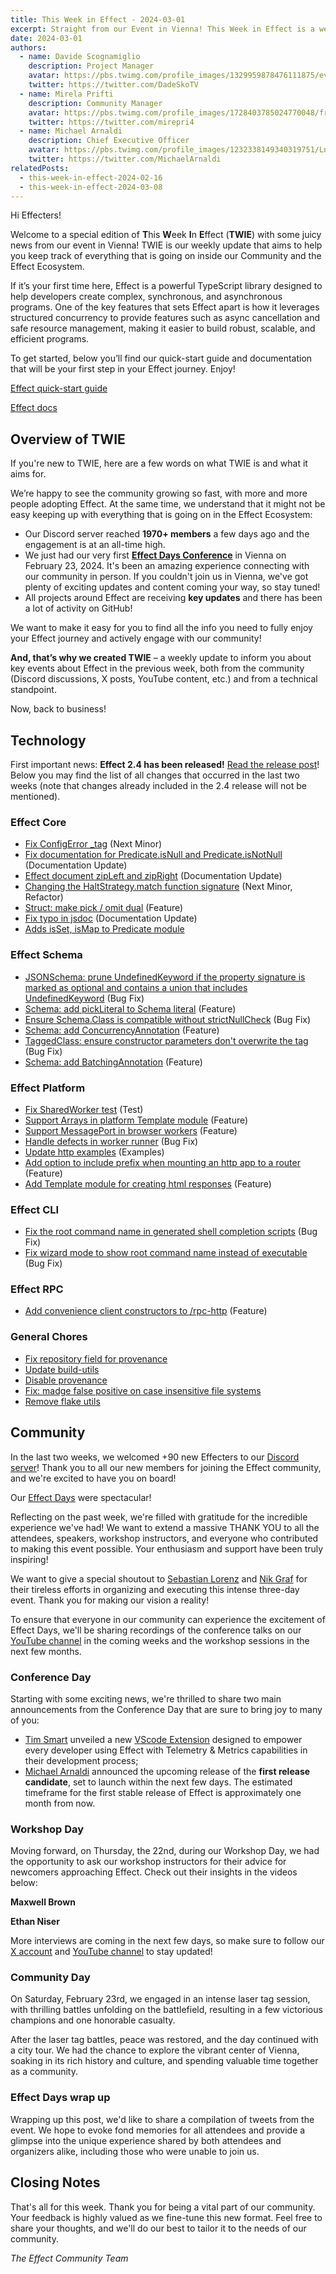 ```yaml
---
title: This Week in Effect - 2024-03-01
excerpt: Straight from our Event in Vienna! This Week in Effect is a weekly blog post that makes a summary of what happened in the Effect Community and Ecosystem to help you keep track of all the news, features and changes!
date: 2024-03-01
authors:
  - name: Davide Scognamiglio
    description: Project Manager
    avatar: https://pbs.twimg.com/profile_images/1329959878476111875/evHG8VX6_400x400.jpg
    twitter: https://twitter.com/DadeSkoTV
  - name: Mirela Prifti
    description: Community Manager
    avatar: https://pbs.twimg.com/profile_images/1728403785024770048/frKphayT_400x400.jpg
    twitter: https://twitter.com/mirepri4
  - name: Michael Arnaldi
    description: Chief Executive Officer
    avatar: https://pbs.twimg.com/profile_images/1232338149340319751/Ln9nNWyk_400x400.jpg
    twitter: https://twitter.com/MichaelArnaldi
relatedPosts:
  - this-week-in-effect-2024-02-16
  - this-week-in-effect-2024-03-08
---
```


Hi Effecters! 

Welcome to a special edition of **T**his **W**eek **I**n **E**ffect (**TWIE**) with some juicy news from our event in Vienna! TWIE is our weekly update that aims to help you keep track of everything that is going on inside our Community and the Effect Ecosystem.

If it’s your first time here, Effect is a powerful TypeScript library designed to help developers create complex, synchronous, and asynchronous programs. One of the key features that sets Effect apart is how it leverages structured concurrency to provide features such as async cancellation and safe resource management, making it easier to build robust, scalable, and efficient programs.

To get started, below you’ll find our quick-start guide and documentation that will be your first step in your Effect journey. Enjoy!

[Effect quick-start guide](/docs/quickstart)

[Effect docs](/docs/introduction)

## Overview of TWIE

If you're new to TWIE, here are a few words on what TWIE is and what it aims for.

We’re happy to see the community growing so fast, with more and more people adopting Effect. At the same time, we understand that it might not be easy keeping up with everything that is going on in the Effect Ecosystem:

- Our Discord server reached **1970+ members** a few days ago and the engagement is at an all-time high.
- We just had our very first **[Effect Days Conference](/events/effect-days)** in Vienna on February 23, 2024. It's been an amazing experience connecting with our community in person. If you couldn't join us in Vienna, we've got plenty of exciting updates and content coming your way, so stay tuned!
- All projects around Effect are receiving **key updates** and there has been a lot of activity on GitHub!

We want to make it easy for you to find all the info you need to fully enjoy your Effect journey and actively engage with our community!

**And, that’s why we created TWIE** – a weekly update to inform you about key events about Effect in the previous week, both from the community (Discord discussions, X posts, YouTube content, etc.) and from a technical standpoint.

Now, back to business!

## Technology

First important news: **Effect 2.4 has been released!** [Read the release post](https://effect.website/blog/release-2.4)!
Below you may find the list of all changes that occurred in the last two weeks (note that changes already included in the 2.4 release will not be mentioned).

### Effect Core
+ [Fix ConfigError _tag](https://github.com/Effect-TS/effect/pull/2206) (Next Minor)
+ [Fix documentation for Predicate.isNull and Predicate.isNotNull](https://github.com/Effect-TS/effect/pull/2219) (Documentation Update)
+ [Effect document zipLeft and zipRight](https://github.com/Effect-TS/effect/pull/2223) (Documentation Update)
+ [Changing the HaltStrategy.match function signature](https://github.com/Effect-TS/effect/pull/2202) (Next Minor, Refactor)
+ [Struct: make pick / omit dual](https://github.com/Effect-TS/effect/pull/2233) (Feature)
+ [Fix typo in jsdoc](https://github.com/Effect-TS/effect/pull/2226) (Documentation Update)
+ [Adds isSet, isMap to Predicate module](https://github.com/Effect-TS/effect/pull/2224)

### Effect Schema
+ [JSONSchema: prune UndefinedKeyword if the property signature is marked as optional and contains a union that includes UndefinedKeyword](https://github.com/Effect-TS/effect/pull/2217) (Bug Fix)
+ [Schema: add pickLiteral to Schema literal](https://github.com/Effect-TS/effect/pull/2209) (Feature)
+ [Ensure Schema.Class is compatible without strictNullCheck](https://github.com/Effect-TS/effect/pull/2221) (Bug Fix)
+ [Schema: add ConcurrencyAnnotation](https://github.com/Effect-TS/effect/pull/2227) (Feature)
+ [TaggedClass: ensure constructor parameters don't overwrite the tag](https://github.com/Effect-TS/effect/pull/2222) (Bug Fix)
+ [Schema: add BatchingAnnotation](https://github.com/Effect-TS/effect/pull/2234) (Feature)

### Effect Platform
+ [Fix SharedWorker test](https://github.com/Effect-TS/effect/pull/2176) (Test)
+ [Support Arrays in platform Template module](https://github.com/Effect-TS/effect/pull/2177) (Feature)
+ [Support MessagePort in browser workers](https://github.com/Effect-TS/effect/pull/2188) (Feature)
+ [Handle defects in worker runner](https://github.com/Effect-TS/effect/pull/2196) (Bug Fix)
+ [Update http examples](https://github.com/Effect-TS/effect/pull/2205) (Examples)
+ [Add option to include prefix when mounting an http app to a router](https://github.com/Effect-TS/effect/pull/2231) (Feature)
+ [Add Template module for creating html responses](https://github.com/Effect-TS/effect/pull/2174) (Feature)

### Effect CLI
+ [Fix the root command name in generated shell completion scripts](https://github.com/Effect-TS/effect/pull/2173) (Bug Fix)
+ [Fix wizard mode to show root command name instead of executable](https://github.com/Effect-TS/effect/pull/2175) (Bug Fix)

### Effect RPC
+ [Add convenience client constructors to /rpc-http](https://github.com/Effect-TS/effect/pull/2198) (Feature)

### General Chores
+ [Fix repository field for provenance](https://github.com/Effect-TS/effect/pull/2189)
+ [Update build-utils](https://github.com/Effect-TS/effect/pull/2190)
+ [Disable provenance](https://github.com/Effect-TS/effect/pull/2191)
+ [Fix: madge false positive on case insensitive file systems](https://github.com/Effect-TS/effect/pull/2215)
+ [Remove flake utils](https://github.com/Effect-TS/effect/pull/2204)

## Community

In the last two weeks, we welcomed +90 new Effecters to our [Discord server](https://discord.gg/effect-ts)! Thank you to all our new members for joining the Effect community, and we're excited to have you on board!

Our [Effect Days](/events/effect-days) were spectacular! 

Reflecting on the past week, we're filled with gratitude for the incredible experience we've had! We want to extend a massive THANK YOU to all the attendees, speakers, workshop instructors, and everyone who contributed to making this event possible. Your enthusiasm and support have been truly inspiring!

We want to give a special shoutout to [Sebastian Lorenz](https://twitter.com/thefubhy) and [Nik Graf](https://twitter.com/nikgraf) for their tireless efforts in organizing and executing this intense three-day event. Thank you for making our vision a reality!

To ensure that everyone in our community can experience the excitement of Effect Days, we'll be sharing recordings of the conference talks on our [YouTube channel](https://www.youtube.com/@effect-ts) in the coming weeks and the workshop sessions in the next few months.

### Conference Day

Starting with some exciting news, we're thrilled to share two main announcements from the Conference Day that are sure to bring joy to many of you:
+ [Tim Smart](https://twitter.com/tim_smart) unveiled a new [VScode Extension](https://marketplace.visualstudio.com/items?itemName=effectful-tech.effect-vscode) designed to empower every developer using Effect with Telemetry & Metrics capabilities in their development process;
+ [Michael Arnaldi](https://twitter.com/MichaelArnaldi) announced the upcoming release of the **first release candidate**, set to launch within the next few days. The estimated timeframe for the first stable release of Effect is approximately one month from now.

### Workshop Day

Moving forward, on Thursday, the 22nd, during our Workshop Day, we had the opportunity to ask our workshop instructors for their advice for newcomers approaching Effect. Check out their insights in the videos below:

**Maxwell Brown**

<YouTube url="https://www.youtube.com/embed/naI9vNF801w?si=J7LlOOYl3OxutBOn" />

**Ethan Niser**

<YouTube url="https://www.youtube.com/embed/3Ii5Ny-FVIg?si=LVNudBXrO3GB7mgg" />

More interviews are coming in the next few days, so make sure to follow our [X account](https://twitter.com/EffectTS_) and [YouTube channel](https://www.youtube.com/@effect-ts) to stay updated!

### Community Day

On Saturday, February 23rd, we engaged in an intense laser tag session, with thrilling battles unfolding on the battlefield, resulting in a few victorious champions and one honorable casualty.

<Tweet id="1761323967292248068" />

After the laser tag battles, peace was restored, and the day continued with a city tour. We had the chance to explore the vibrant center of Vienna, soaking in its rich history and culture, and spending valuable time together as a community.

<Tweet id="1763678196774420662" />

### Effect Days wrap up

Wrapping up this post, we'd like to share a compilation of tweets from the event. We hope to evoke fond memories for all attendees and provide a glimpse into the unique experience shared by both attendees and organizers alike, including those who were unable to join us.

<Tweet id="1761035136294932846" />

<Tweet id="1761823724871782828" />

<Tweet id="1760711565613969798" />

<Tweet id="1760617591549067627" />

<Tweet id="1760312111840862400" />

<Tweet id="1759842552713257016" />

<Tweet id="1761018428352078331" />

<Tweet id="1761066740077785395" />

<Tweet id="1761323967292248068" />

<Tweet id="1762798458518311329" />

<Tweet id="1761076706696151487" />

<Tweet id="1761466261119123561" />

<Tweet id="1762182489122943211" />

<Tweet id="1761141085756154305" />

<Tweet id="1761149579645378691" />

<Tweet id="1761118828019188171" />

<Tweet id="1761098968912552437" />

<Tweet id="1760723599948923143" />


## Closing Notes

That's all for this week. Thank you for being a vital part of our community. Your feedback is highly valued as we fine-tune this new format. Feel free to share your thoughts, and we'll do our best to tailor it to the needs of our community.

_The Effect Community Team_
